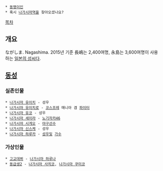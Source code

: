  * [[동명이인]]
 * 혹시 [[나가시마역]]을 찾아오셨나요?

[[목차]]
== 개요 ==
ながしま. Nagashima. 2015년 기준 長嶋는 2,400여명, 永島는 3,600여명이 사용하는 [[일본의 성씨]]다.
== [[동성]] ==
=== 실존인물 ===
 * [[나가시마 유이치]] - 성우
 * [[나가시마 유이치로]] - [[코스프레]] 매니아 겸 [[파이터]]
 * [[나가시마 유코]] - 성우
 * [[나가시마 세이라]] - [[노기자카46]]
 * [[나가시마 시게오]] - [[야구]]선수
 * [[나가시마 신스케]] - 성우
 * [[나가시마 하루카]] - [[성우]]및 [[가수]]
=== 가상인물 ===
 * [[고교데뷔]] - [[나가시마 하루나]]
 * [[동급생2]] - [[나가시마 사치코]], [[나가시마 쿠미코]]
